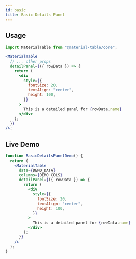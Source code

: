 ```yaml
---
id: basic
title: Basic Details Panel
---
```



## Usage

```jsx
import MaterialTable from "@material-table/core";

<MaterialTable
  // ... other props
  detailPanel={({ rowData }) => {
    return (
      <div
        style={{
          fontSize: 20,
          textAlign: "center",
          height: 100,
        }}
      >
        This is a detailed panel for {rowData.name}
      </div>
    );
  }}
/>;
```

## Live Demo

<InfoBannerAboutGlobalVarsInDemos />

```jsx live
function BasicDetailsPanelDemo() {
  return (
    <MaterialTable
      data={DEMO_DATA}
      columns={DEMO_COLS}
      detailPanel={({ rowData }) => {
        return (
          <div
            style={{
              fontSize: 20,
              textAlign: "center",
              height: 100,
            }}
          >
            This is a detailed panel for {rowData.name}
          </div>
        );
      }}
    />
  );
}
```
